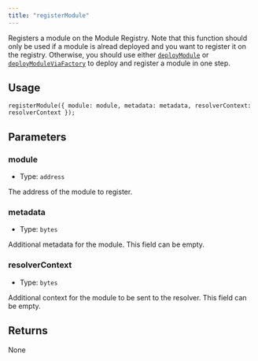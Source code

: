 ```yaml
---
title: "registerModule"
---
```


Registers a module on the Module Registry. Note that this function should only be used if a module is alread deployed and you want to register it on the registry. Otherwise, you should use either [`deployModule`](./deployModule) or [`deployModuleViaFactory`](./deployModuleViaFactory) to deploy and register a module in one step.

## Usage

```solidity
registerModule({ module: module, metadata: metadata, resolverContext: resolverContext });
```

## Parameters

### module

- Type: `address`

The address of the module to register.

### metadata

- Type: `bytes`

Additional metadata for the module. This field can be empty.

### resolverContext

- Type: `bytes`

Additional context for the module to be sent to the resolver. This field can be empty.

## Returns

None
